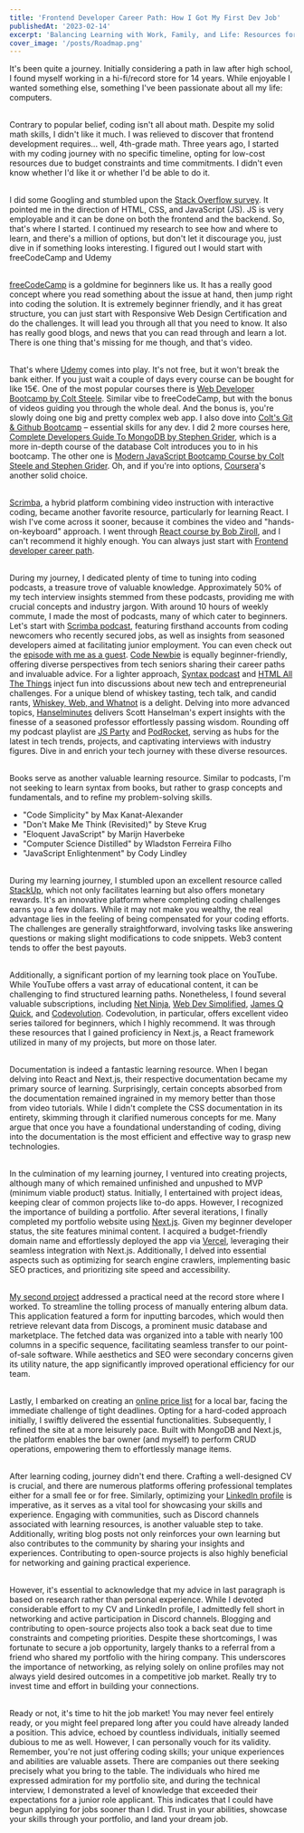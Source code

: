 ```yaml
---
title: 'Frontend Developer Career Path: How I Got My First Dev Job'
publishedAt: '2023-02-14'
excerpt: 'Balancing Learning with Work, Family, and Life: Resources for Aspiring Developers'
cover_image: '/posts/Roadmap.png'
---
```


It's been quite a journey. Initially considering a path in law after high school, I found myself working in a hi-fi/record store for 14 years. While enjoyable I wanted something else, something I've been passionate about all my life: computers.<br /><br />

Contrary to popular belief, coding isn't all about math. Despite my solid math skills, I didn't like it much. I was relieved to discover that frontend development requires... well, 4th-grade math. Three years ago, I started with my coding journey with no specific timeline, opting for low-cost resources due to budget constraints and time commitments. I didn't even know whether I'd like it or whether I'd be able to do it.<br /><br />

I did some Googling and stumbled upon the [Stack Overflow survey](https://survey.stackoverflow.com/2022/#most-popular-technologies-language). It pointed me in the direction of HTML, CSS, and JavaScript (JS). JS is very employable and it can be done on both the frontend and the backend. So, that's where I started. I continued my research to see how and where to learn, and there's a million of options, but don't let it discourage you, just dive in if something looks interesting. I figured out I would start with freeCodeCamp and Udemy<br /><br />

[freeCodeCamp](https://www.freecodecamp.org/) is a goldmine for beginners like us. It has a really good concept where you read something about the issue at hand, then jump right into coding the solution. It is extremely beginner friendly, and it has great structure, you can just start with Responsive Web Design Certification and do the challenges. It will lead you through all that you need to know. It also has really good blogs, and news that you can read through and learn a lot. There is one thing that's missing for me though, and that's video.<br /><br />

That's where [Udemy](https://www.udemy.com/) comes into play. It's not free, but it won't break the bank either. If you just wait a couple of days every course can be bought for like 15€. One of the most popular courses there is [Web Developer Bootcamp by Colt Steele](https://www.udemy.com/course/the-web-developer-bootcamp/). Similar vibe to freeCodeCamp, but with the bonus of videos guiding you through the whole deal. And the bonus is, you're slowly doing one big and pretty complex web app. I also dove into [Colt's Git & Github Bootcamp](https://www.udemy.com/course/git-and-github-bootcamp/) – essential skills for any dev. I did 2 more courses here, [Complete Developers Guide To MongoDB by Stephen Grider](https://www.udemy.com/course/the-complete-developers-guide-to-mongodb/), which is a more in-depth course of the database Colt introduces you to in his bootcamp. The other one is [Modern JavaScript Bootcamp Course by Colt Steele and Stephen Grider](https://www.udemy.com/course/javascript-beginners-complete-tutorial/). Oh, and if you're into options, [Coursera](https://www.coursera.org)'s another solid choice.<br /><br />

[Scrimba](https://scrimba.com/), a hybrid platform combining video instruction with interactive coding, became another favorite resource, particularly for learning React. I wish I've come across it sooner, because it combines the video and "hands-on-keyboard" approach. I went through [React course by Bob Ziroll](https://scrimba.com/learn/learnreact), and I can't recommend it highly enough. You can always just start with [Frontend developer career path](https://scrimba.com/learn/frontend). <br /><br />

During my journey, I dedicated plenty of time to tuning into coding podcasts, a treasure trove of valuable knowledge. Approximately 50% of my tech interview insights stemmed from these podcasts, providing me with crucial concepts and industry jargon. With around 10 hours of weekly commute, I made the most of podcasts, many of which cater to beginners. Let's start with [Scrimba podcast](https://scrimba.com/podcast/), featuring firsthand accounts from coding newcomers who recently secured jobs, as well as insights from seasoned developers aimed at facilitating junior employment. You can even check out the [episode with me as a guest](https://scrimba.com/podcast/this-scrimba-student-learned-job-interviewing-skills-from-podcasts-and-made-a-killer-portfolio-too/). [Code Newbie](https://www.codenewbie.org/podcast) is equally beginner-friendly, offering diverse perspectives from tech seniors sharing their career paths and invaluable advice. For a lighter approach, [Syntax podcast](https://syntax.fm/) and [HTML All The Things](https://www.htmlallthethings.com/podcast) inject fun into discussions about new tech and entrepreneurial challenges. For a unique blend of whiskey tasting, tech talk, and candid rants, [Whiskey, Web, and Whatnot](https://whiskeywebandwhatnot.fm/) is a delight. Delving into more advanced topics, [Hanselminutes](https://www.hanselminutes.com/) delivers Scott Hanselman's expert insights with the finesse of a seasoned professor effortlessly passing wisdom. Rounding off my podcast playlist are [JS Party](https://changelog.com/jsparty) and [PodRocket](https://podrocket.logrocket.com/), serving as hubs for the latest in tech trends, projects, and captivating interviews with industry figures. Dive in and enrich your tech journey with these diverse resources.<br /><br />

Books serve as another valuable learning resource. Similar to podcasts, I'm not seeking to learn syntax from books, but rather to grasp concepts and fundamentals, and to refine my problem-solving skills.

- "Code Simplicity" by Max Kanat-Alexander
- "Don't Make Me Think (Revisited)" by Steve Krug
- "Eloquent JavaScript" by Marijn Haverbeke
- "Computer Science Distilled" by Wladston Ferreira Filho
- "JavaScript Enlightenment" by Cody Lindley<br /><br />

During my learning journey, I stumbled upon an excellent resource called [StackUp](https://stackup.dev/), which not only facilitates learning but also offers monetary rewards. It's an innovative platform where completing coding challenges earns you a few dollars. While it may not make you wealthy, the real advantage lies in the feeling of being compensated for your coding efforts. The challenges are generally straightforward, involving tasks like answering questions or making slight modifications to code snippets. Web3 content tends to offer the best payouts.<br /><br />

Additionally, a significant portion of my learning took place on YouTube. While YouTube offers a vast array of educational content, it can be challenging to find structured learning paths. Nonetheless, I found several valuable subscriptions, including [Net Ninja](https://www.youtube.com/c/TheNetNinja), [Web Dev Simplified](https://www.youtube.com/c/WebDevSimplified), [James Q Quick](https://www.youtube.com/c/JamesQQuick), and [Codevolution](https://www.youtube.com/c/Codevolution). Codevolution, in particular, offers excellent video series tailored for beginners, which I highly recommend. It was through these resources that I gained proficiency in Next.js, a React framework utilized in many of my projects, but more on those later.<br /><br />

Documentation is indeed a fantastic learning resource. When I began delving into React and Next.js, their respective documentation became my primary source of learning. Surprisingly, certain concepts absorbed from the documentation remained ingrained in my memory better than those from video tutorials. While I didn't complete the CSS documentation in its entirety, skimming through it clarified numerous concepts for me. Many argue that once you have a foundational understanding of coding, diving into the documentation is the most efficient and effective way to grasp new technologies.<br /><br />

In the culmination of my learning journey, I ventured into creating projects, although many of which remained unfinished and unpushed to MVP (minimum viable product) status. Initially, I entertained with project ideas, keeping clear of common projects like to-do apps. However, I recognized the importance of building a portfolio. After several iterations, I finally completed my portfolio website using [Next.js](https://nextjs.org/). Given my beginner developer status, the site features minimal content. I acquired a budget-friendly domain name and effortlessly deployed the app via [Vercel](https://vercel.com/), leveraging their seamless integration with Next.js. Additionally, I delved into essential aspects such as optimizing for search engine crawlers, implementing basic SEO practices, and prioritizing site speed and accessibility.<br /><br />

[My second project](https://www.pargeo.com.hr/projects/cedeterija) addressed a practical need at the record store where I worked. To streamline the tolling process of manually entering album data. This application featured a form for inputting barcodes, which would then retrieve relevant data from Discogs, a prominent music database and marketplace. The fetched data was organized into a table with nearly 100 columns in a specific sequence, facilitating seamless transfer to our point-of-sale software. While aesthetics and SEO were secondary concerns given its utility nature, the app significantly improved operational efficiency for our team.<br /><br />

Lastly, I embarked on creating an [online price list](https://www.caffebargt-martinko.hr/) for a local bar, facing the immediate challenge of tight deadlines. Opting for a hard-coded approach initially, I swiftly delivered the essential functionalities. Subsequently, I refined the site at a more leisurely pace. Built with MongoDB and Next.js, the platform enables the bar owner (and myself) to perform CRUD operations, empowering them to effortlessly manage items.<br /><br />

After learning coding, journey didn't end there. Crafting a well-designed CV is crucial, and there are numerous platforms offering professional templates either for a small fee or for free. Similarly, optimizing your [LinkedIn profile](https://www.linkedin.com/in/mislav-markusic/) is imperative, as it serves as a vital tool for showcasing your skills and experience. Engaging with communities, such as Discord channels associated with learning resources, is another valuable step to take. Additionally, writing blog posts not only reinforces your own learning but also contributes to the community by sharing your insights and experiences. Contributing to open-source projects is also highly beneficial for networking and gaining practical experience.<br /><br />

However, it's essential to acknowledge that my advice in last paragraph is based on research rather than personal experience. While I devoted considerable effort to my CV and LinkedIn profile, I admittedly fell short in networking and active participation in Discord channels. Blogging and contributing to open-source projects also took a back seat due to time constraints and competing priorities. Despite these shortcomings, I was fortunate to secure a job opportunity, largely thanks to a referral from a friend who shared my portfolio with the hiring company. This underscores the importance of networking, as relying solely on online profiles may not always yield desired outcomes in a competitive job market. Really try to invest time and effort in building your connections.<br /><br />

Ready or not, it's time to hit the job market! You may never feel entirely ready, or you might feel prepared long after you could have already landed a position. This advice, echoed by countless individuals, initially seemed dubious to me as well. However, I can personally vouch for its validity. Remember, you're not just offering coding skills; your unique experiences and abilities are valuable assets. There are companies out there seeking precisely what you bring to the table. The individuals who hired me expressed admiration for my portfolio site, and during the technical interview, I demonstrated a level of knowledge that exceeded their expectations for a junior role applicant. This indicates that I could have begun applying for jobs sooner than I did. Trust in your abilities, showcase your skills through your portfolio, and land your dream job.
